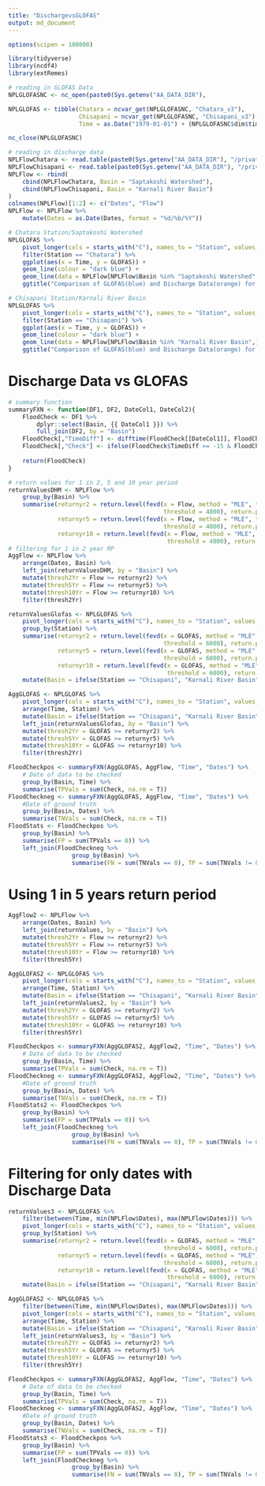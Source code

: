 ```yaml
---
title: "DischargevsGLOFAS"
output: md_document
---
```


```r
options(scipen = 100000)

library(tidyverse)
library(ncdf4)
library(extRemes)

```


```r
# reading in GLOFAS Data
NPLGLOFASNC <- nc_open(paste0(Sys.getenv("AA_DATA_DIR"),                        "/public/processed/npl/glofas/npl_cems-glofas-historical_v3_incorrect-coords.nc"))

NPLGLOFAS <- tibble(Chatara = ncvar_get(NPLGLOFASNC, "Chatara_v3"),
                    Chisapani = ncvar_get(NPLGLOFASNC, "Chisapani_v3"),
                    Time = as.Date("1979-01-01") + (NPLGLOFASNC$dim$time$vals))

nc_close(NPLGLOFASNC)

# reading in discharge data
NPLFlowChatara <- read.table(paste0(Sys.getenv("AA_DATA_DIR"), "/private/exploration/npl/dhm/raw/daily_flow/DFL_695 Koshi Chatara.txt"), sep = ",", skip = 21)
NPLFlowChisapani <- read.table(paste0(Sys.getenv("AA_DATA_DIR"), "/private/exploration/npl/dhm/raw/daily_flow/DFL_280 Karnali Chisapani.txt"), sep = ",", skip = 21)
NPLFlow <- rbind(
    cbind(NPLFlowChatara, Basin = "Saptakoshi Watershed"),
    cbind(NPLFlowChisapani, Basin = "Karnali River Basin")
)
colnames(NPLFlow)[1:2] <- c("Dates", "Flow")
NPLFlow <- NPLFlow %>%
    mutate(Dates = as.Date(Dates, format = "%d/%b/%Y"))

```


```r
# Chatara Station/Saptakoshi Watershed
NPLGLOFAS %>%
    pivot_longer(cols = starts_with("C"), names_to = "Station", values_to = "GLOFAS") %>%
    filter(Station == "Chatara") %>%
    ggplot(aes(x = Time, y = GLOFAS)) + 
    geom_line(colour = "dark blue") + 
    geom_line(data = NPLFlow[NPLFlow$Basin %in% "Saptakoshi Watershed",], aes(x = Dates, y = Flow), colour = "dark orange") + 
    ggtitle("Comparison of GLOFAS(blue) and Discharge Data(orange) for Chatara Station/Saptakoshi Watershed")

# Chisapani Station/Karnali River Basin
NPLGLOFAS %>%
    pivot_longer(cols = starts_with("C"), names_to = "Station", values_to = "GLOFAS") %>%
    filter(Station == "Chisapani") %>%
    ggplot(aes(x = Time, y = GLOFAS)) + 
    geom_line(colour = "dark blue") + 
    geom_line(data = NPLFlow[NPLFlow$Basin %in% "Karnali River Basin",], aes(x = Dates, y = Flow), colour = "dark orange") + 
    ggtitle("Comparison of GLOFAS(blue) and Discharge Data(orange) for Chisapani Station/Karnali River Basin")

```

# Discharge Data vs GLOFAS

```r
# summary function
summaryFXN <- function(DF1, DF2, DateCol1, DateCol2){
    FloodCheck <- DF1 %>%
        dplyr::select(Basin, {{ DateCol1 }}) %>%
        full_join(DF2, by = "Basin") 
    FloodCheck[,"TimeDiff"] <- difftime(FloodCheck[[DateCol1]], FloodCheck[[DateCol2]], units = "days")
    FloodCheck[,"Check"] <- ifelse(FloodCheck$TimeDiff >= -15 & FloodCheck$TimeDiff <= 15, T, F)
    
    return(FloodCheck)
}

# return values for 1 in 2, 5 and 10 year period
returnValuesDHM <- NPLFlow %>%
    group_by(Basin) %>%
    summarise(returnyr2 = return.level(fevd(x = Flow, method = "MLE", type="GP", 
                                            threshold = 4000), return.period = 2), 
              returnyr5 = return.level(fevd(x = Flow, method = "MLE", type="GP", 
                                            threshold = 4000), return.period = 5), 
              returnyr10 = return.level(fevd(x = Flow, method = "MLE", type="GP", 
                                             threshold = 4000), return.period = 10))
# filtering for 1 in 2 year RP
AggFlow <- NPLFlow %>%
    arrange(Dates, Basin) %>%
    left_join(returnValuesDHM, by = "Basin") %>%
    mutate(thresh2Yr = Flow >= returnyr2) %>%
    mutate(thresh5Yr = Flow >= returnyr5) %>%
    mutate(thresh10Yr = Flow >= returnyr10) %>%
    filter(thresh2Yr)
```

```r
returnValuesGlofas <- NPLGLOFAS %>%
    pivot_longer(cols = starts_with("C"), names_to = "Station", values_to = "GLOFAS") %>%
    group_by(Station) %>%
    summarise(returnyr2 = return.level(fevd(x = GLOFAS, method = "MLE", type="GP", 
                                            threshold = 6000), return.period = 2), 
              returnyr5 = return.level(fevd(x = GLOFAS, method = "MLE", type="GP", 
                                            threshold = 6000), return.period = 5), 
              returnyr10 = return.level(fevd(x = GLOFAS, method = "MLE", type="GP", 
                                             threshold = 6000), return.period = 10)) %>%
    mutate(Basin = ifelse(Station == "Chisapani", "Karnali River Basin", "Saptakoshi Watershed"))

AggGLOFAS <- NPLGLOFAS %>%
    pivot_longer(cols = starts_with("C"), names_to = "Station", values_to = "GLOFAS") %>%
    arrange(Time, Station) %>%
    mutate(Basin = ifelse(Station == "Chisapani", "Karnali River Basin", "Saptakoshi Watershed")) %>%
    left_join(returnValuesGlofas, by = "Basin") %>%
    mutate(thresh2Yr = GLOFAS >= returnyr2) %>%
    mutate(thresh5Yr = GLOFAS >= returnyr5) %>%
    mutate(thresh10Yr = GLOFAS >= returnyr10) %>%
    filter(thresh2Yr)

```


```r
FloodCheckpos <- summaryFXN(AggGLOFAS, AggFlow, "Time", "Dates") %>%
    # Date of data to be checked
    group_by(Basin, Time) %>%
    summarise(TPVals = sum(Check, na.rm = T))
FloodCheckneg <- summaryFXN(AggGLOFAS, AggFlow, "Time", "Dates") %>%
    #Date of ground truth
    group_by(Basin, Dates) %>%
    summarise(TNVals = sum(Check, na.rm = T))
FloodStats <- FloodCheckpos %>%
    group_by(Basin) %>%
    summarise(FP = sum(TPVals == 0)) %>%
    left_join(FloodCheckneg %>%
                  group_by(Basin) %>%
                  summarise(FN = sum(TNVals == 0), TP = sum(TNVals != 0)), by = "Basin")

```

# Using 1 in 5 years return period

```r
AggFlow2 <- NPLFlow %>%
    arrange(Dates, Basin) %>%
    left_join(returnValues, by = "Basin") %>%
    mutate(thresh2Yr = Flow >= returnyr2) %>%
    mutate(thresh5Yr = Flow >= returnyr5) %>%
    mutate(thresh10Yr = Flow >= returnyr10) %>%
    filter(thresh5Yr)

AggGLOFAS2 <- NPLGLOFAS %>%
    pivot_longer(cols = starts_with("C"), names_to = "Station", values_to = "GLOFAS") %>%
    arrange(Time, Station) %>%
    mutate(Basin = ifelse(Station == "Chisapani", "Karnali River Basin", "Saptakoshi Watershed")) %>%
    left_join(returnValues2, by = "Basin") %>%
    mutate(thresh2Yr = GLOFAS >= returnyr2) %>%
    mutate(thresh5Yr = GLOFAS >= returnyr5) %>%
    mutate(thresh10Yr = GLOFAS >= returnyr10) %>%
    filter(thresh5Yr)

FloodCheckpos <- summaryFXN(AggGLOFAS2, AggFlow2, "Time", "Dates") %>%
    # Date of data to be checked
    group_by(Basin, Time) %>%
    summarise(TPVals = sum(Check, na.rm = T))
FloodCheckneg <- summaryFXN(AggGLOFAS2, AggFlow2, "Time", "Dates") %>%
    #Date of ground truth
    group_by(Basin, Dates) %>%
    summarise(TNVals = sum(Check, na.rm = T))
FloodStats2 <- FloodCheckpos %>%
    group_by(Basin) %>%
    summarise(FP = sum(TPVals == 0)) %>%
    left_join(FloodCheckneg %>%
                  group_by(Basin) %>%
                  summarise(FN = sum(TNVals == 0), TP = sum(TNVals != 0)), by = "Basin")
```

# Filtering for only dates with Discharge Data

```r
returnValues3 <- NPLGLOFAS %>%
    filter(between(Time, min(NPLFlow$Dates), max(NPLFlow$Dates))) %>%
    pivot_longer(cols = starts_with("C"), names_to = "Station", values_to = "GLOFAS") %>%
    group_by(Station) %>%
    summarise(returnyr2 = return.level(fevd(x = GLOFAS, method = "MLE", type="GP", 
                                            threshold = 6000), return.period = 2), 
              returnyr5 = return.level(fevd(x = GLOFAS, method = "MLE", type="GP", 
                                            threshold = 6000), return.period = 5), 
              returnyr10 = return.level(fevd(x = GLOFAS, method = "MLE", type="GP", 
                                             threshold = 6000), return.period = 10)) %>%
    mutate(Basin = ifelse(Station == "Chisapani", "Karnali River Basin", "Saptakoshi Watershed"))

AggGLOFAS2 <- NPLGLOFAS %>%
    filter(between(Time, min(NPLFlow$Dates), max(NPLFlow$Dates))) %>%
    pivot_longer(cols = starts_with("C"), names_to = "Station", values_to = "GLOFAS") %>%
    arrange(Time, Station) %>%
    mutate(Basin = ifelse(Station == "Chisapani", "Karnali River Basin", "Saptakoshi Watershed")) %>%
    left_join(returnValues3, by = "Basin") %>%
    mutate(thresh2Yr = GLOFAS >= returnyr2) %>%
    mutate(thresh5Yr = GLOFAS >= returnyr5) %>%
    mutate(thresh10Yr = GLOFAS >= returnyr10) %>%
    filter(thresh5Yr)

```
```r
FloodCheckpos <- summaryFXN(AggGLOFAS2, AggFlow, "Time", "Dates") %>%
    # Date of data to be checked
    group_by(Basin, Time) %>%
    summarise(TPVals = sum(Check, na.rm = T))
FloodCheckneg <- summaryFXN(AggGLOFAS2, AggFlow, "Time", "Dates") %>%
    #Date of ground truth
    group_by(Basin, Dates) %>%
    summarise(TNVals = sum(Check, na.rm = T))
FloodStats3 <- FloodCheckpos %>%
    group_by(Basin) %>%
    summarise(FP = sum(TPVals == 0)) %>%
    left_join(FloodCheckneg %>%
                  group_by(Basin) %>%
                  summarise(FN = sum(TNVals == 0), TP = sum(TNVals != 0)), by = "Basin")

```
